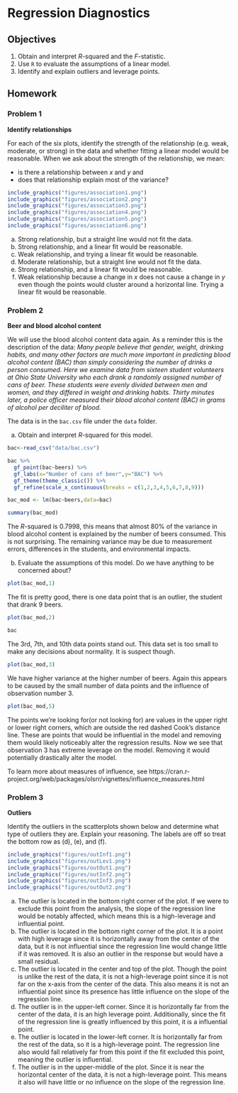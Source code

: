 # Regression Diagnostics {#LRDIAG}

## Objectives

1) Obtain and interpret $R$-squared and the $F$-statistic.  
2) Use `R` to evaluate the assumptions of a linear model.  
3) Identify and explain outliers and leverage points.  

## Homework

### Problem 1 

**Identify relationships** 

For each of the six plots, identify the strength of the relationship (e.g. weak, moderate, or strong) in the data and whether fitting a linear model would be reasonable.  When we ask about the strength of the relationship, we mean:

- is there a relationship between $x$ and $y$ and
- does that relationship explain most of the variance? 


```{r hw1,fig.show="hold",out.width='33%',echo=FALSE,fig.cap="Homework problem 1."}
include_graphics("figures/association1.png")
include_graphics("figures/association2.png")
include_graphics("figures/association3.png")
include_graphics("figures/association4.png")
include_graphics("figures/association5.png")
include_graphics("figures/association6.png")
```

(a) Strong relationship, but a straight line would not fit the data.  
(b) Strong relationship, and a linear fit would be reasonable.  
(c) Weak relationship, and trying a linear fit would be reasonable.  
(d) Moderate relationship, but a straight line would not fit the data.  
(e) Strong relationship, and a linear fit would be reasonable.  
(f) Weak relationship because a change in $x$ does not cause a change in $y$ even though the points would cluster around a horizontal line. Trying a linear fit would be reasonable.

### Problem 2

**Beer and blood alcohol content** 

We will use the blood alcohol content data again. As a reminder this is the description of the data: *Many people believe that gender, weight, drinking habits, and many other factors are much more important in predicting blood alcohol content (BAC) than simply considering the number of drinks a person consumed. Here we examine data from sixteen student volunteers at Ohio State University who each drank a randomly assigned number of cans of beer. These students were evenly divided between men and women, and they differed in weight and drinking habits. Thirty minutes later, a police officer measured their blood alcohol content (BAC) in grams of alcohol per deciliter of blood.* 

The data is in the `bac.csv` file under the `data` folder.

a. Obtain and interpret $R$-squared for this model.  

```{r message=FALSE,eval=FALSE}
bac<-read_csv("data/bac.csv")
```

```{r}
bac %>%
  gf_point(bac~beers) %>%
  gf_labs(x="Number of cans of beer",y="BAC") %>%
  gf_theme(theme_classic()) %>%
  gf_refine(scale_x_continuous(breaks = c(1,2,3,4,5,6,7,8,9)))
```
```{r}
bac_mod <- lm(bac~beers,data=bac)
```

```{r}
summary(bac_mod)
```  

The $R$-squared is 0.7998, this means that almost 80% of the variance in blood alcohol content is explained by the number of beers consumed. This is not surprising. The remaining variance may be due to measurement errors, differences in the students, and environmental impacts.


b. Evaluate the assumptions of this model. Do we have anything to be concerned about? 

```{r}
plot(bac_mod,1)
```

The fit is pretty good, there is one data point that is an outlier, the student that drank 9 beers.


```{r}
plot(bac_mod,2)
```
```{r}
bac
```

The 3rd, 7th, and 10th data points stand out. This data set is too small to make any decisions about normality. It is suspect though.

```{r}
plot(bac_mod,3)
```

We have higher variance at the higher number of beers. Again this appears to be caused by the small number of data points and the influence of observation number 3.

```{r}
plot(bac_mod,5)
```  

The points we’re looking for(or not looking for) are values in the upper right or lower right corners, which are outside the red dashed Cook’s distance line. These are points that would be influential in the model and removing them would likely noticeably alter the regression results. Now we see that observation 3 has extreme leverage on the model. Removing it would potentially drastically alter the model. 

To learn more about measures of influence, see https://cran.r-project.org/web/packages/olsrr/vignettes/influence_measures.html 

### Problem 3

**Outliers** 

Identify the outliers in the scatterplots shown below and determine what type of outliers they are. Explain your reasoning. The labels are off so treat the bottom row as (d), (e), and (f).

```{r hw3,fig.show="hold",out.width='33%',echo=FALSE,fig.cap="Homework problem 3."}
include_graphics("figures/outInf1.png")
include_graphics("figures/outLev1.png")
include_graphics("figures/outOut1.png")
include_graphics("figures/outInf2.png")
include_graphics("figures/outInf3.png")
include_graphics("figures/outOut2.png")
```  

(a) The outlier is located in the bottom right corner of the plot. If we were to exclude this point from the analysis, the slope of the regression line would be notably affected, which means this is a high-leverage and influential point.  
(b) The outlier is located in the bottom right corner of the plot. It is a point with high leverage since it is horizontally away from the center of the data, but it is not influential since the regression line would change little if it was removed. It is also an outlier in the response but would have a small residual.    
(c) The outlier is located in the center and top of the plot. Though the point is unlike the rest of the data, it is not a high-leverage point since it is not far on the x-axis from the center of the data. This also means it is not an influential point since its presence has little influence on the slope of the regression line.  
(d) The outlier is in the upper-left corner. Since it is horizontally far from the center of the data, it is an high leverage point. Additionally, since the fit of the regression line is greatly influenced by this point, it is a influential point.    
(e) The outlier is located in the lower-left corner. It is horizontally far from the rest of the data, so it is a high-leverage point. The regression line also would fall relatively far from this point if the fit excluded this point, meaning the outlier is influential.  
(f) The outlier is in the upper-middle of the plot. Since it is near the horizontal center of the data, it is not a high-leverage point. This means it also will have little or no influence on the slope of the regression line.  


